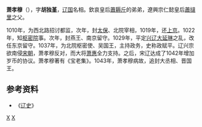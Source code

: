 {{expand|time=2013-09-17T23:54:02+00:00}}
'''萧孝穆'''（{{bd||？|1043年||catIdx=X}}），字'''胡独堇'''，[[辽国|辽国]]名相。欽哀皇后[[蕭耨斤|蕭耨斤]]的弟弟，遼興宗仁懿皇后[[蕭撻里|蕭撻里]]之父。

1010年，为西北路招讨都监，次年，封[[太保|太保]]、北院宰相，1019年，还[[上京|上京]]。1022年，知[[枢密院|枢密院]]事。次年，封燕王、南京留守。1029年，平定[[兴辽|兴辽]][[大延琳|大延琳]]之乱，改任东京留守。1037年，为北院枢密使、吴国王，主持政务，史称政赋平。辽兴宗欲南侵[[宋朝|宋朝]]，萧孝穆反对，而大将[[萧惠|萧惠]]全力支持。之后，宋辽达成了1042年增加岁币的协议。萧孝穆著有《宝老集》。1043年，萧孝穆病故，追封大丞相、晋国王。

== 参考资料 ==
*《[[辽史|辽史]]》
[[category:契丹萧氏|X]]
[[category:辽朝军事人物|X]]